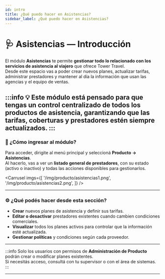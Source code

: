```yaml
---
id: intro
title: ¿Qué puedo hacer en Asistencias?
sidebar_label: ¿Qué puedo hacer en Asistencias?
---
```



# 🩺 Asistencias — Introducción

El módulo **Asistencias** te permite **gestionar todo lo relacionado con los servicios de asistencia al viajero** que ofrece Tower Travel.  
Desde este espacio vas a poder crear nuevos planes, actualizar tarifas, administrar prestadores y mantener al día la información que usan las agencias y el equipo de ventas.

:::info
💡 Este módulo está pensado para que tengas un control centralizado de todos los productos de asistencia, garantizando que las tarifas, coberturas y prestadores estén siempre actualizados.
:::
---

### 🚪 ¿Cómo ingresar al módulo?

Para acceder, dirigite al menú principal y seleccioná **Producto → Asistencias**.  
Al hacerlo, vas a ver un **listado general de prestadores**, con su estado (activo o inactivo) y todas las acciones disponibles para gestionarlos.

<Carrusel imgs={[
  '/img/producto/asistencias1.png',
  '/img/producto/asistencias2.png',
]} />

---

### ⚙️ ¿Qué podés hacer desde esta sección?

- **Crear** nuevos planes de asistencia y definir sus tarifas.  
- **Editar o desactivar** prestadores existentes cuando cambien condiciones comerciales.  
- **Visualizar** todos los planes activos para controlar que la información esté actualizada.  
- **Gestionar políticas** y condiciones según cada proveedor.

---

:::info
Solo los usuarios con permisos de **Administración de Producto** podrán crear o modificar planes existentes.  
Si necesitás acceso, consultá con tu supervisor o con el área de sistemas.
:::

---

